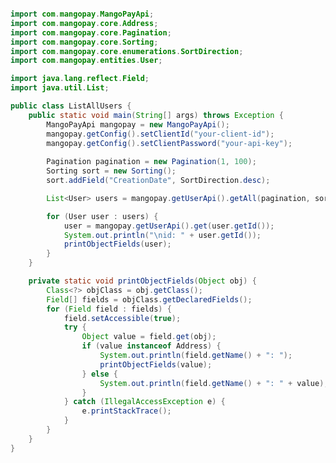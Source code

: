   
```java Java  

import com.mangopay.MangoPayApi;
import com.mangopay.core.Address;
import com.mangopay.core.Pagination;
import com.mangopay.core.Sorting;
import com.mangopay.core.enumerations.SortDirection;
import com.mangopay.entities.User;

import java.lang.reflect.Field;
import java.util.List;

public class ListAllUsers {
    public static void main(String[] args) throws Exception {
        MangoPayApi mangopay = new MangoPayApi();
        mangopay.getConfig().setClientId("your-client-id");
        mangopay.getConfig().setClientPassword("your-api-key");
        
        Pagination pagination = new Pagination(1, 100);
        Sorting sort = new Sorting();
        sort.addField("CreationDate", SortDirection.desc);

        List<User> users = mangopay.getUserApi().getAll(pagination, sort);

        for (User user : users) {
            user = mangopay.getUserApi().get(user.getId());
            System.out.println("\nid: " + user.getId());
            printObjectFields(user);
        }
    }

    private static void printObjectFields(Object obj) {
        Class<?> objClass = obj.getClass();
        Field[] fields = objClass.getDeclaredFields();
        for (Field field : fields) {
            field.setAccessible(true);
            try {
                Object value = field.get(obj);
                if (value instanceof Address) {
                    System.out.println(field.getName() + ": ");
                    printObjectFields(value); 
                } else {
                    System.out.println(field.getName() + ": " + value);
                }
            } catch (IllegalAccessException e) {
                e.printStackTrace();
            }
        }
    }
}  
```